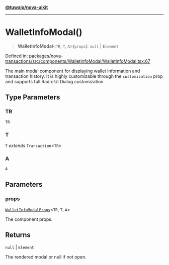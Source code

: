 [**@tuwaio/nova-uikit**](../../../README.md)

***

# WalletInfoModal()

> **WalletInfoModal**\<`TR`, `T`, `A`\>(`props`): `null` \| `Element`

Defined in: [packages/nova-transactions/src/components/WalletInfoModal/WalletInfoModal.tsx:67](https://github.com/TuwaIO/nova-uikit/blob/72f68be37bc6bdb559392b68d8c6a70e68f6207f/packages/nova-transactions/src/components/WalletInfoModal/WalletInfoModal.tsx#L67)

The main modal component for displaying wallet information and transaction history.
It is highly customizable through the `customization` prop and supports full Radix UI Dialog customization.

## Type Parameters

### TR

`TR`

### T

`T` *extends* `Transaction`\<`TR`\>

### A

`A`

## Parameters

### props

[`WalletInfoModalProps`](../interfaces/WalletInfoModalProps.md)\<`TR`, `T`, `A`\>

The component props.

## Returns

`null` \| `Element`

The rendered modal or null if not open.
